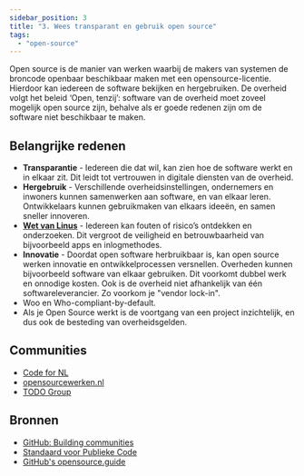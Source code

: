 ```yaml
---
sidebar_position: 3
title: "3. Wees transparant en gebruik open source"
tags:
  - "open-source"
---
```



Open source is de manier van werken waarbij de makers van systemen de broncode openbaar beschikbaar maken met een opensource-licentie. Hierdoor kan iedereen de software bekijken en hergebruiken. De overheid volgt het beleid ‘Open, tenzij’: software van de overheid moet zoveel mogelijk open source zijn, behalve als er goede redenen zijn om de software niet beschikbaar te maken.

## Belangrijke redenen

- **Transparantie** - Iedereen die dat wil, kan zien hoe de software werkt en in elkaar zit. Dit leidt tot vertrouwen in digitale diensten van de overheid.
- **Hergebruik** - Verschillende overheidsinstellingen, ondernemers en inwoners kunnen samenwerken aan software, en van elkaar leren. Ontwikkelaars kunnen gebruikmaken van elkaars ideeën, en samen sneller innoveren.
- **[Wet van Linus](https://nl.wikipedia.org/wiki/Wet_van_Linus)** - Iedereen kan fouten of risico’s ontdekken en onderzoeken. Dit vergroot de veiligheid en betrouwbaarheid van bijvoorbeeld apps en inlogmethodes.
- **Innovatie** - Doordat open software herbruikbaar is, kan open source werken innovatie en ontwikkelprocessen versnellen. Overheden kunnen bijvoorbeeld software van elkaar gebruiken. Dit voorkomt dubbel werk en onnodige kosten. Ook is de overheid niet afhankelijk van één softwareleverancier. Zo voorkom je "vendor lock-in".
- Woo en Who-compliant-by-default.
- Als je Open Source werkt is de voortgang van een project inzichtelijk, en dus ook de besteding van overheidsgelden.

## Communities

- [Code for NL](/communities/code-for-nl)
- [opensourcewerken.nl](/communities/open-source-werken)
- [TODO Group](/communities/todo-group)

## Bronnen

- [GitHub: Building communities](https://docs.github.com/en/communities)
- [Standaard voor Publieke Code](https://standaardvoorpubliekecode.nl/)
- [GitHub's opensource.guide](https://opensource.guide/)

<br />
<br />

<Card
  appearance="default"
  description="In dit hoofdstuk van onze kennisbank vind je tools, standaarden en tutorials over Open Source werken."
  heading="Meer over Open Source"
  href="/kennisbank/open-source"
  linkLabel="Naar hoofdstuk over Open Source"
  title="Card Title"
/>
